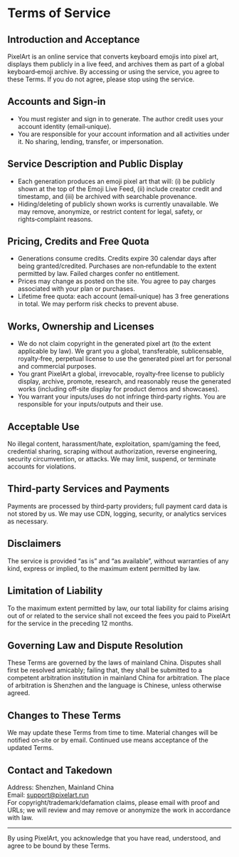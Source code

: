 # Terms of Service

## Introduction and Acceptance

PixelArt is an online service that converts keyboard emojis into pixel art, displays them publicly in a live feed, and archives them as part of a global keyboard‑emoji archive. By accessing or using the service, you agree to these Terms. If you do not agree, please stop using the service.

## Accounts and Sign‑in

- You must register and sign in to generate. The author credit uses your account identity (email‑unique).
- You are responsible for your account information and all activities under it. No sharing, lending, transfer, or impersonation.

## Service Description and Public Display

- Each generation produces an emoji pixel art that will: (i) be publicly shown at the top of the Emoji Live Feed, (ii) include creator credit and timestamp, and (iii) be archived with searchable provenance.
- Hiding/deleting of publicly shown works is currently unavailable. We may remove, anonymize, or restrict content for legal, safety, or rights‑complaint reasons.

## Pricing, Credits and Free Quota

- Generations consume credits. Credits expire 30 calendar days after being granted/credited. Purchases are non‑refundable to the extent permitted by law. Failed charges confer no entitlement.
- Prices may change as posted on the site. You agree to pay charges associated with your plan or purchases.
- Lifetime free quota: each account (email‑unique) has 3 free generations in total. We may perform risk checks to prevent abuse.

## Works, Ownership and Licenses

- We do not claim copyright in the generated pixel art (to the extent applicable by law). We grant you a global, transferable, sublicensable, royalty‑free, perpetual license to use the generated pixel art for personal and commercial purposes.
- You grant PixelArt a global, irrevocable, royalty‑free license to publicly display, archive, promote, research, and reasonably reuse the generated works (including off‑site display for product demos and showcases).
- You warrant your inputs/uses do not infringe third‑party rights. You are responsible for your inputs/outputs and their use.

## Acceptable Use

No illegal content, harassment/hate, exploitation, spam/gaming the feed, credential sharing, scraping without authorization, reverse engineering, security circumvention, or attacks. We may limit, suspend, or terminate accounts for violations.

## Third‑party Services and Payments

Payments are processed by third‑party providers; full payment card data is not stored by us. We may use CDN, logging, security, or analytics services as necessary.

## Disclaimers

The service is provided “as is” and “as available”, without warranties of any kind, express or implied, to the maximum extent permitted by law.

## Limitation of Liability

To the maximum extent permitted by law, our total liability for claims arising out of or related to the service shall not exceed the fees you paid to PixelArt for the service in the preceding 12 months.

## Governing Law and Dispute Resolution

These Terms are governed by the laws of mainland China. Disputes shall first be resolved amicably; failing that, they shall be submitted to a competent arbitration institution in mainland China for arbitration. The place of arbitration is Shenzhen and the language is Chinese, unless otherwise agreed.

## Changes to These Terms

We may update these Terms from time to time. Material changes will be notified on‑site or by email. Continued use means acceptance of the updated Terms.

## Contact and Takedown

Address: Shenzhen, Mainland China  
Email: support@pixelart.run  
For copyright/trademark/defamation claims, please email with proof and URLs; we will review and may remove or anonymize the work in accordance with law.

---

By using PixelArt, you acknowledge that you have read, understood, and agree to be bound by these Terms.
